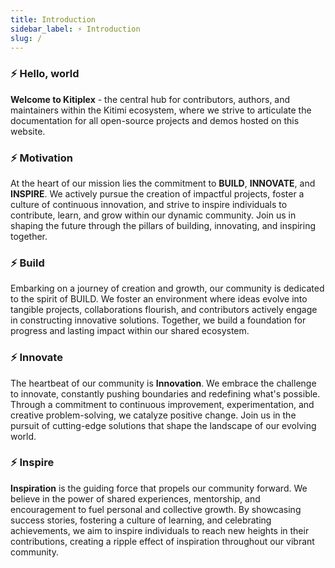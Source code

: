 ```yaml
---
title: Introduction
sidebar_label: ⚡️ Introduction
slug: /
---
```


### ⚡️ Hello, world

 **Welcome to Kitiplex** - the central hub for contributors, authors, and maintainers within the Kitimi ecosystem, where we strive to articulate the documentation for all open-source projects and demos hosted on this website.

### ⚡️ Motivation

At the heart of our mission lies the commitment to __BUILD__, __INNOVATE__, and __INSPIRE__. We actively pursue the creation of impactful projects, foster a culture of continuous innovation, and strive to inspire individuals to contribute, learn, and grow within our dynamic community. Join us in shaping the future through the pillars of building, innovating, and inspiring together.

### ⚡️ Build

Embarking on a journey of creation and growth, our community is dedicated to the spirit of BUILD. We foster an environment where ideas evolve into tangible projects, collaborations flourish, and contributors actively engage in constructing innovative solutions. Together, we build a foundation for progress and lasting impact within our shared ecosystem.

### ⚡️ Innovate

The heartbeat of our community is __Innovation__. We embrace the challenge to innovate, constantly pushing boundaries and redefining what's possible. Through a commitment to continuous improvement, experimentation, and creative problem-solving, we catalyze positive change. Join us in the pursuit of cutting-edge solutions that shape the landscape of our evolving world.

### ⚡️ Inspire

__Inspiration__ is the guiding force that propels our community forward. We believe in the power of shared experiences, mentorship, and encouragement to fuel personal and collective growth. By showcasing success stories, fostering a culture of learning, and celebrating achievements, we aim to inspire individuals to reach new heights in their contributions, creating a ripple effect of inspiration throughout our vibrant community.
